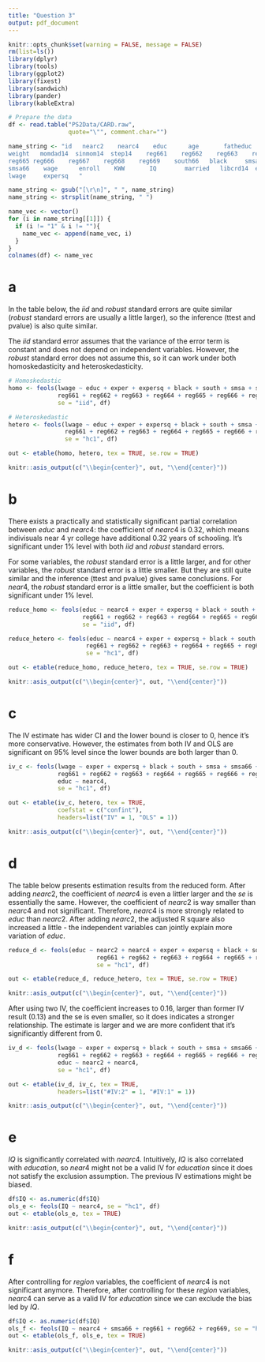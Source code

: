 ```yaml
---
title: "Question 3"
output: pdf_document
---
```


```r
knitr::opts_chunk$set(warning = FALSE, message = FALSE) 
rm(list=ls())
library(dplyr)
library(tools)
library(ggplot2)
library(fixest)
library(sandwich)
library(pander)
library(kableExtra)
```


```r
# Prepare the data
df <- read.table("PS2Data/CARD.raw", 
                 quote="\"", comment.char="")

name_string <- "id   nearc2    nearc4    educ      age       fatheduc  motheduc  
weight   momdad14  sinmom14  step14    reg661    reg662    reg663    reg664   
reg665 reg666    reg667    reg668    reg669    south66   black     smsa   south    
smsa66    wage      enroll    KWW       IQ        married   libcrd14  exper    
lwage     expersq   "

name_string <- gsub("[\r\n]", " ", name_string)
name_string <- strsplit(name_string, " ")

name_vec <- vector()
for (i in name_string[[1]]) {
  if (i != "1" & i != ""){
    name_vec <- append(name_vec, i)
  }
}
colnames(df) <- name_vec
```

# a

In the table below, the $iid$ and $robust$ standard errors are quite similar ($robust$ standard errors are usually a little larger), so the inference (ttest and pvalue) is also quite similar.

The $iid$ standard error assumes that the variance of the error term is constant and does not depend on independent variables. However, the $robust$ standard error does not assume this, so it can work under both homoskedasticity and heteroskedasticity.
```r
# Homoskedastic
homo <- feols(lwage ~ educ + exper + expersq + black + south + smsa + smsa66 +
              reg661 + reg662 + reg663 + reg664 + reg665 + reg666 + reg667 + reg668,
              se = "iid", df)

# Heteroskedastic
hetero <- feols(lwage ~ educ + exper + expersq + black + south + smsa + smsa66 +
                reg661 + reg662 + reg663 + reg664 + reg665 + reg666 + reg667 + reg668,
                se = "hc1", df)

out <- etable(homo, hetero, tex = TRUE, se.row = TRUE) 
```

```r
knitr::asis_output(c("\\begin{center}", out, "\\end{center}")) 
```

\newpage
# b

There exists a practically and statistically significant partial correlation between $educ$ and $nearc4$: the coefficient of $nearc4$ is $0.32$, which means indivisuals near 4 yr college have additional $0.32$ years of schooling. It's significant under $1\%$ level with both $iid$ and $robust$ standard errors.

For some variables, the $robust$ standard error is a little larger, and for other variables, the $robust$ standard error is a little smaller. But they are still quite similar and the inference (ttest and pvalue) gives same conclusions. For $near4$, the $robust$ standard error is a little smaller, but the coefficient is both significant under $1\%$ level.
```r
reduce_homo <- feols(educ ~ nearc4 + exper + expersq + black + south + smsa + smsa66 +
                     reg661 + reg662 + reg663 + reg664 + reg665 + reg666 + reg667 + reg668,
                     se = "iid", df)

reduce_hetero <- feols(educ ~ nearc4 + exper + expersq + black + south + smsa + smsa66 +
                      reg661 + reg662 + reg663 + reg664 + reg665 + reg666 + reg667 + reg668,
                      se = "hc1", df)

out <- etable(reduce_homo, reduce_hetero, tex = TRUE, se.row = TRUE) 
```

```r
knitr::asis_output(c("\\begin{center}", out, "\\end{center}")) 
```

\newpage
# c

The IV estimate has wider CI and the lower bound is closer to 0, hence it's more conservative. However, the estimates from both IV and OLS are significant on $95 \%$ level since the lower bounds are both larger than 0.
```r
iv_c <- feols(lwage ~ exper + expersq + black + south + smsa + smsa66 +
              reg661 + reg662 + reg663 + reg664 + reg665 + reg666 + reg667 + reg668 |
              educ ~ nearc4,
              se = "hc1", df)

out <- etable(iv_c, hetero, tex = TRUE, 
              coefstat = c("confint"),
              headers=list("IV" = 1, "OLS" = 1)) 
```

```r
knitr::asis_output(c("\\begin{center}", out, "\\end{center}")) 
```

\newpage
# d

The table below presents estimation results from the reduced form. After adding $nearc2$, the coefficient of $nearc4$ is even a littler larger and the $se$ is essentially the same. However, the coefficient of $nearc2$ is way smaller than $nearc4$ and not significant. Therefore, $nearc4$ is more strongly related to $educ$ than $nearc2$. After adding $nearc2$, the adjusted R square also increased a little - the independent variables can jointly explain more variation of $educ$.
```r
reduce_d <- feols(educ ~ nearc2 + nearc4 + exper + expersq + black + south + smsa + smsa66 +
                         reg661 + reg662 + reg663 + reg664 + reg665 + reg666 + reg667 + reg668,
                         se = "hc1", df)

out <- etable(reduce_d, reduce_hetero, tex = TRUE, se.row = TRUE) 
```

```r
knitr::asis_output(c("\\begin{center}", out, "\\end{center}")) 
```

\newpage
After using two IV, the coefficient increases to $0.16$, larger than former IV result ($0.13$) and the se is even smaller, so it does indicates a stronger relationship. The estimate is larger and we are more confident that it's significantly different from 0.

```r
iv_d <- feols(lwage ~ exper + expersq + black + south + smsa + smsa66 +
              reg661 + reg662 + reg663 + reg664 + reg665 + reg666 + reg667 + reg668 |
              educ ~ nearc2 + nearc4,
              se = "hc1", df)

out <- etable(iv_d, iv_c, tex = TRUE, 
              headers=list("#IV:2" = 1, "#IV:1" = 1)) 
```

```r
knitr::asis_output(c("\\begin{center}", out, "\\end{center}")) 
```

\newpage
# e

$IQ$ is significantly correlated with $nearc4$. Intuitively, $IQ$ is also correlated with $education$, so $near4$ might not be a valid IV for $education$ since it does not satisfy the exclusion assumption. The previous IV estimations might be biased.

```r
df$IQ <- as.numeric(df$IQ)
ols_e <- feols(IQ ~ nearc4, se = "hc1", df)
out <- etable(ols_e, tex = TRUE) 
```

```r
knitr::asis_output(c("\\begin{center}", out, "\\end{center}")) 
```

\newpage
# f

After controlling for $region$ variables, the coefficient of $nearc4$ is not significant anymore. Therefore, after controlling for these $region$ variables, $nearc4$ can serve as a valid IV for $education$ since we can exclude the bias led by $IQ$.

```r
df$IQ <- as.numeric(df$IQ)
ols_f <- feols(IQ ~ nearc4 + smsa66 + reg661 + reg662 + reg669, se = "hc1", df)
out <- etable(ols_f, ols_e, tex = TRUE) 
```

```r
knitr::asis_output(c("\\begin{center}", out, "\\end{center}")) 
```

